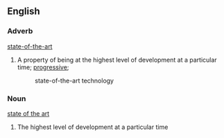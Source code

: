 ==English==
===Adverb===
[[state-of-the-art]]
#A property of being at the highest level of development at a particular time; [[progressive]];
#:state-of-the-art technology

===Noun===
[[state of the art]]
#The highest level of development at a particular time